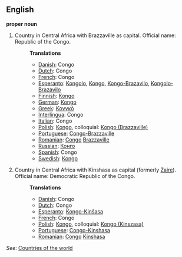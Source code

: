 ==English==

'''proper noun'''

# Country in Central Africa with Brazzaville as capital. Official name: Republic of the Congo.
#:'''Translations'''
#:*[[Danish]]: Congo
#:*[[Dutch]]: Congo
#:*[[French]]: Congo
#:*[[Esperanto]]: [[Kongolo]], [[Kongo]], [[Kongo-Brazavilo]], [[Kongolo-Brazavilo]]
#:*[[Finnish]]: [[Kongo]]
#:*[[German]]: [[Kongo]]
#:*[[Greek]]: [[Κονγκό]]
#:*[[Interlingua]]: Congo
#:*[[Italian]]: Congo
#:*[[Polish]]: [[Kongo]], colloquial: [[Kongo (Brazzaville)]]
#:*[[Portuguese]]: [[Congo-Brazzaville]]
#:*[[Romanian]]: [[Congo]] [[Brazzaville]]
#:*[[Russian]]: [[Конго]]
#:*[[Spanish]]: Congo
#:*[[Swedish]]: [[Kongo]]
# Country in Central Africa with Kinshasa as capital (formerly [[Zaire]]). Official name: Democratic Republic of the Congo.
#:'''Translations'''
#:*[[Danish]]: Congo
#:*[[Dutch]]: Congo
#:*[[Esperanto]]: [[Kongo-Kinŝasa]]
#:*[[French]]: Congo
#:*[[Polish]]: [[Kongo]], colloquial: [[Kongo (Kinszasa)]]
#:*[[Portuguese]]: [[Congo-Kinshasa]]
#:*[[Romanian]]: [[Congo]] [[Kinshasa]]

''See'': [[Countries of the world]]